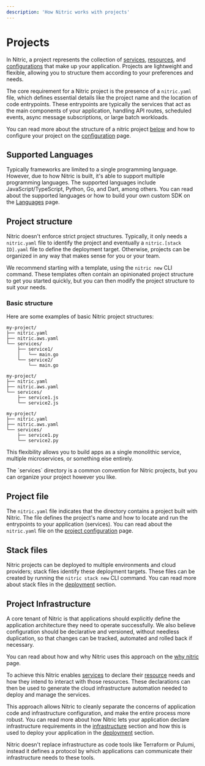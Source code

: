 ```yaml
---
description: 'How Nitric works with projects'
---
```


# Projects

In Nitric, a project represents the collection of [services](./infrastructure/services), [resources](./infrastructure/resources), and [configurations](./projects/configuration) that make up your application. Projects are lightweight and flexible, allowing you to structure them according to your preferences and needs.

The core requirement for a Nitric project is the presence of a `nitric.yaml` file, which defines essential details like the project name and the location of code entrypoints. These entrypoints are typically the services that act as the main components of your application, handling API routes, scheduled events, async message subscriptions, or large batch workloads.

You can read more about the structure of a nitric project [below](#project-structure) and how to configure your project on the [configuration](./projects/configuration) page.

## Supported Languages

Typically frameworks are limited to a single programming language. However, due to how Nitric is built, it's able to support multiple programming languages. The supported languages include JavaScript/TypeScript, Python, Go, and Dart, among others. You can read about the supported languages or how to build your own custom SDK on the [Languages](/reference/languages) page.

## Project structure

Nitric doesn't enforce strict project structures. Typically, it only needs a `nitric.yaml` file to identify the project and eventually a `nitric.[stack ID].yaml` file to define the deployment target. Otherwise, projects can be organized in any way that makes sense for you or your team.

We recommend starting with a template, using the `nitric new` CLI command. These templates often contain an opinionated project structure to get you started quickly, but you can then modify the project structure to suit your needs.

### Basic structure

Here are some examples of basic Nitric project structures:

<CodeWithTabs>

```text !!tabs Go
my-project/
├── nitric.yaml
├── nitric.aws.yaml
└── services/
    ├── service1/
    │   └── main.go
    └── service2/
        └── main.go
```

```text !!tabs JavaScript
my-project/
├── nitric.yaml
├── nitric.aws.yaml
└── services/
    ├── service1.js
    └── service2.js
```

```text !!tabs Python
my-project/
├── nitric.yaml
├── nitric.aws.yaml
└── services/
    ├── service1.py
    └── service2.py
```

</CodeWithTabs>

This flexibility allows you to build apps as a single monolithic service, multiple microservices, or something else entirely.

<Note>
  The `services` directory is a common convention for Nitric projects, but you
  can organize your project however you like.
</Note>

## Project file

The `nitric.yaml` file indicates that the directory contains a project built with Nitric. The file defines the project's name and how to locate and run the entrypoints to your application (services). You can read about the `nitric.yaml` file on the [project configuration](./projects/configuration) page.

## Stack files

Nitric projects can be deployed to multiple environments and cloud providers; stack files identify these deployment targets. These files can be created by running the `nitric stack new` CLI command. You can read more about stack files in the [deployment](./deployment) section.

## Project Infrastructure

A core tenant of Nitric is that applications should explicitly define the application architecture they need to operate successfully. We also believe configuration should be declarative and versioned, without needless duplication, so that changes can be tracked, automated and rolled back if necessary.

You can read about how and why Nitric uses this approach on the [why nitric](/foundations/why-nitric) page.

To achieve this Nitric enables [services](./infrastructure/services) to declare their [resource](./infrastructure/resources) needs and how they intend to interact with those resources. These declarations can then be used to generate the cloud infrastructure automation needed to deploy and manage the services.

This approach allows Nitric to cleanly separate the concerns of application code and infrastructure configuration, and make the entire process more robust. You can read more about how Nitric lets your application declare infrastructure requirements in the [infrastructure](./infrastructure) section and how this is used to deploy your application in the [deployment](./deployment) section.

<Note>
  Nitric doesn't replace infrastructure as code tools like Terraform or Pulumi,
  instead it defines a protocol by which applications can communicate their
  infrastructure needs to these tools.
</Note>
